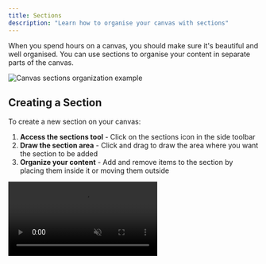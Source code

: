 ```yaml
---
title: Sections
description: "Learn how to organise your canvas with sections"
---
```


When you spend hours on a canvas, you should make sure it's beautiful and well organised. You can use sections to organise your content in separate parts of the canvas.

<Frame>
  <img
    src="/images/sections_image.png"
    alt="Canvas sections organization example"
  />
</Frame>

## Creating a Section

To create a new section on your canvas:

1. **Access the sections tool** - Click on the sections icon in the side toolbar
2. **Draw the section area** - Click and drag to draw the area where you want the section to be added
3. **Organize your content** - Add and remove items to the section by placing them inside it or moving them outside

<Frame>
  <video
    src="https://storage.googleapis.com/remade-v2/website/Sections.mp4"
    autoPlay
    loop
    muted
    playsInline
    style={{ width: "100%", height: "auto" }}
  />
</Frame>
